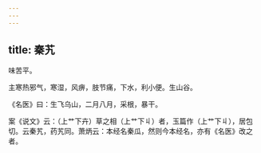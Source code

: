 ```yaml
---
---
---
```

title: 秦艽
---



味苦平。

主寒热邪气，寒湿，风痹，肢节痛，下水，利小便。生山谷。

《名医》曰：生飞乌山，二月八月，采根，暴干。

案《说文》云：（上艹下卉）草之相（上艹下丩）者，玉篇作（上艹下丩），居包切。云秦艽，药艽同。萧炳云：本经名秦瓜，然则今本经名，亦有《名医》改之者。